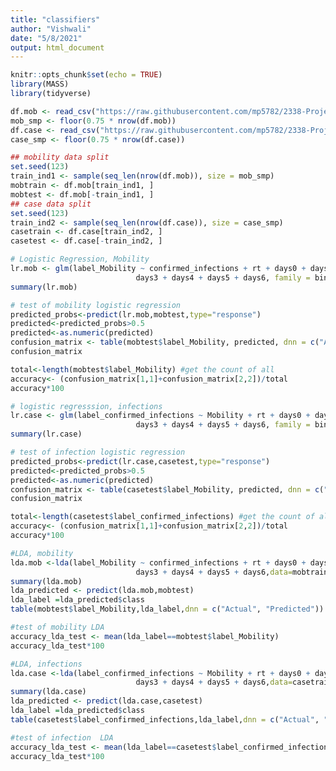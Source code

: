 ```yaml
---
title: "classifiers"
author: "Vishwali"
date: "5/8/2021"
output: html_document
---
```


```r
knitr::opts_chunk$set(echo = TRUE)
library(MASS)
library(tidyverse)
```

```r
df.mob <- read_csv("https://raw.githubusercontent.com/mp5782/2338-Project/main/data/mobility_class.csv")
mob_smp <- floor(0.75 * nrow(df.mob))
df.case <- read_csv("https://raw.githubusercontent.com/mp5782/2338-Project/main/data/infection_class.csv")
case_smp <- floor(0.75 * nrow(df.case))

## mobility data split
set.seed(123)
train_ind1 <- sample(seq_len(nrow(df.mob)), size = mob_smp)
mobtrain <- df.mob[train_ind1, ]
mobtest <- df.mob[-train_ind1, ]
## case data split
set.seed(123)
train_ind2 <- sample(seq_len(nrow(df.case)), size = case_smp)
casetrain <- df.case[train_ind2, ]
casetest <- df.case[-train_ind2, ]
```

```r
# Logistic Regression, Mobility
lr.mob <- glm(label_Mobility ~ confirmed_infections + rt + days0 + days1 + days2 +
                            days3 + days4 + days5 + days6, family = binomial, data = mobtrain)
summary(lr.mob)
```

```r
# test of mobility logistic regression
predicted_probs<-predict(lr.mob,mobtest,type="response")
predicted<-predicted_probs>0.5
predicted<-as.numeric(predicted)
confusion_matrix <- table(mobtest$label_Mobility, predicted, dnn = c("Actual", "Predicted"))
confusion_matrix

total<-length(mobtest$label_Mobility) #get the count of all
accuracy<- (confusion_matrix[1,1]+confusion_matrix[2,2])/total
accuracy*100
```

```r
# logistic regresssion, infections
lr.case <- glm(label_confirmed_infections ~ Mobility + rt + days0 + days1 + days2 +
                            days3 + days4 + days5 + days6, family = binomial, data = casetrain)
summary(lr.case)
```

```r
# test of infection logistic regression
predicted_probs<-predict(lr.case,casetest,type="response")
predicted<-predicted_probs>0.5
predicted<-as.numeric(predicted)
confusion_matrix <- table(casetest$label_Mobility, predicted, dnn = c("Actual", "Predicted"))
confusion_matrix

total<-length(casetest$label_confirmed_infections) #get the count of all
accuracy<- (confusion_matrix[1,1]+confusion_matrix[2,2])/total
accuracy*100
```

```r
#LDA, mobility
lda.mob <-lda(label_Mobility ~ confirmed_infections + rt + days0 + days1 + days2 +
                            days3 + days4 + days5 + days6,data=mobtrain)
summary(lda.mob)
lda_predicted <- predict(lda.mob,mobtest)
lda_label =lda_predicted$class
table(mobtest$label_Mobility,lda_label,dnn = c("Actual", "Predicted"))

```

```r
#test of mobility LDA
accuracy_lda_test <- mean(lda_label==mobtest$label_Mobility)
accuracy_lda_test*100
```

```r
#LDA, infections
lda.case <-lda(label_confirmed_infections ~ Mobility + rt + days0 + days1 + days2 +
                            days3 + days4 + days5 + days6,data=casetrain)
summary(lda.case)
lda_predicted <- predict(lda.case,casetest)
lda_label =lda_predicted$class
table(casetest$label_confirmed_infections,lda_label,dnn = c("Actual", "Predicted"))

```

```r
#test of infection  LDA
accuracy_lda_test <- mean(lda_label==casetest$label_confirmed_infections)
accuracy_lda_test*100
```
